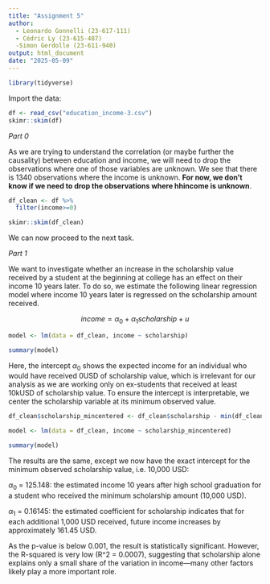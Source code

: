```yaml
---
title: "Assignment 5"
author:
  - Leonardo Gonnelli (23-617-111)
  - Cédric Ly (23-615-487)
  -Simon Gerdolle (23-611-940)
output: html_document
date: "2025-05-09"
---
```


```r
library(tidyverse)
```

Import the data:
```r
df <- read_csv("education_income-3.csv")
skimr::skim(df)
```

*Part 0*

As we are trying to understand the correlation (or maybe further the causality) between education and income, we will need to drop the observations where one of those variables are unknown. We see that there is 1340 observations where the income is unknown. **For now, we don't know if we need to drop the observations where hhincome is unknown**.

```r
df_clean <- df %>%
  filter(income>=0)

skimr::skim(df_clean)
```
We can now proceed to the next task.

*Part 1*

We want to investigate whether an increase in the scholarship value received by a student at the beginning at college has an effect on their income 10 years later. To do so, we estimate the following linear regression model where income 10 years later is regressed on the scholarship amount received.

$$income = \alpha_0 + \alpha_1scholarship + u $$

```r
model <- lm(data = df_clean, income ~ scholarship)

summary(model)
```
Here, the intercept $\alpha_0$ shows the expected income for an individual who would have received 0USD of scholarship value, which is irrelevant for our analysis as we are working only on ex-students that received at least 10kUSD of scholarship value. To ensure the intercept is interpretable, we center the scholarship variable at its minimum observed value. 

```r
df_clean$scholarship_mincentered <- df_clean$scholarship - min(df_clean$scholarship)
```

```r
model <- lm(data = df_clean, income ~ scholarship_mincentered)

summary(model)
```
The results are the same, except we now have the exact intercept for the minimum observed scholarship value, i.e. 10,000 USD:

$\alpha_0$ = 125.148: the estimated income 10 years after high school graduation for a student who received the minimum scholarship amount (10,000 USD).

$\alpha_1$ = 0.16145: the estimated coefficient for scholarship indicates that for each additional 1,000 USD received, future income increases by approximately 161.45 USD.

As the p-value is below 0.001, the result is statistically significant. However, the R-squared is very low (R^2 = 0.0007), suggesting that scholarship alone explains only a small share of the variation in income—many other factors likely play a more important role.


 